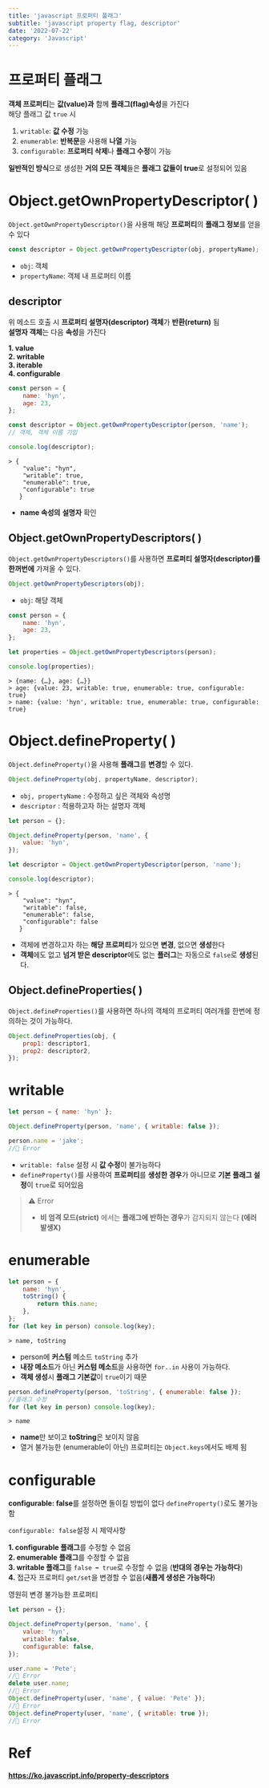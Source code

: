 ```yaml
---
title: 'javascript 프로퍼티 플래그'
subtitle: 'javascript property flag, descriptor'
date: '2022-07-22'
category: 'Javascript'
---
```


# 프로퍼티 플래그

**객체 프로퍼티**는 **값(value)과** 함께 **플래그(flag)속성**을 가진다  
해당 플래그 값 `true` 시

1. `writable`: **값 수정** 가능
2. `enumerable`: **반복문**을 사용해 **나열** 가능
3. `configurable`: **프로퍼티 삭제**나 **플래그 수정**이 가능

**일반적인 방식**으로 생성한 **거의 모든 객체**들은 **플래그 값들이** **true**로 설정되어 있음

# Object.getOwnPropertyDescriptor( )

`Object.getOwnPropertyDescriptor()`을 사용해 해당 **프로퍼티**의 **플래그 정보**를 얻을 수 있다

```js
const descriptor = Object.getOwnPropertyDescriptor(obj, propertyName);
```

-   `obj`: 객체
-   `propertyName`: 객체 내 프로퍼티 이름

## descriptor

위 메소드 호출 시 **프로퍼티 설명자(descriptor) 객체**가 **반환(return)** 됨  
**설명자 객체**는 다음 **속성**을 가진다

**1. value**  
**2. writable**  
**3. iterable**  
**4. configurable**

```js
const person = {
    name: 'hyn',
    age: 23,
};

const descriptor = Object.getOwnPropertyDescriptor(person, 'name');
// 객체, 객체 이름 기입

console.log(descriptor);
```

```http
> {
    "value": "hyn",
    "writable": true,
    "enumerable": true,
    "configurable": true
   }
```

-   **name 속성의** **설명자** 확인

## Object.getOwnPropertyDescriptors( )

`Object.getOwnPropertyDescriptors()`를 사용하면 **프로퍼티 설명자(descriptor)를** **한꺼번에** 가져올 수 있다.

```js
Object.getOwnPropertyDescriptors(obj);
```

-   `obj`: 해당 객체

```js
const person = {
    name: 'hyn',
    age: 23,
};

let properties = Object.getOwnPropertyDescriptors(person);

console.log(properties);
```

```http
> {name: {…}, age: {…}}
> age: {value: 23, writable: true, enumerable: true, configurable: true}
> name: {value: 'hyn', writable: true, enumerable: true, configurable: true}
```

###

# Object.defineProperty( )

`Object.defineProperty()`을 사용해 **플래그**를 **변경**할 수 있다.

```js
Object.defineProperty(obj, propertyName, descriptor);
```

-   `obj, propertyName` : 수정하고 싶은 객체와 속성명
-   `descriptor` : 적용하고자 하는 설명자 객체

```js
let person = {};

Object.defineProperty(person, 'name', {
    value: 'hyn',
});

let descriptor = Object.getOwnPropertyDescriptor(person, 'name');

console.log(descriptor);
```

```http
> {
    "value": "hyn",
    "writable": false,
    "enumerable": false,
    "configurable": false
   }
```

-   객체에 변경하고자 하는 **해당 프로퍼티**가 있으면 **변경**, 없으면 **생성**한다
-   **객체**에도 없고 **넘겨 받은 descriptor**에도 없는 **플러그**는 자동으로 `false`로 **생성**된다.

## Object.defineProperties( )

`Object.defineProperties()`를 사용하면 하나의 객체의 프로퍼티 여러개를 한번에 정의하는 것이 가능하다.

```js
Object.defineProperties(obj, {
    prop1: descriptor1,
    prop2: descriptor2,
});
```

# writable

```js
let person = { name: 'hyn' };

Object.defineProperty(person, 'name', { writable: false });

person.name = 'jake';
//🚫 Error
```

-   `writable: false` 설정 시 **값 수정**이 불가능하다
-   `defineProperty()`를 사용하여 **프로퍼티**를 **생성한 경우**가 아니므로 **기본 플래그 설정**이 `true`로 되어있음

> ⚠️ Error
>
> -   **비 엄격 모드(strict)** 에서는 **플래그에 반하는 경우**가 감지되지 않는다 **(에러발생X)**

# enumerable

```js
let person = {
    name: 'hyn',
    toString() {
        return this.name;
    },
};
for (let key in person) console.log(key);
```

```http
> name, toString
```

-   person에 **커스텀** 메소드 `toString` 추가
-   **내장 메소드**가 아닌 **커스텀 메소드**을 사용하면 `for..in` 사용이 가능하다.
-   **객체 생성**시 **플래그 기본값**이 `true`이기 때문

```js
person.defineProperty(person, 'toString', { enumerable: false });
//플래그 수정
for (let key in person) console.log(key);
```

```http
> name
```

-   **name**만 보이고 **toString**은 보이지 않음
-   열거 불가능한 (enumerable이 아닌) 프로퍼티는 `Object.keys`에서도 배제 됨

# configurable

**configurable: false**를 설정하면 돌이킬 방법이 없다
`defineProperty()`로도 불가능 함

`configurable: false`설정 시 제약사항

**1. configurable 플래그**를 수정할 수 없음  
**2. enumerable 플래그**를 수정할 수 없음  
**3. writable 플래그**를 `false ➡️ true`로 수정할 수 없음 (**반대의 경우는 가능하다**)  
**4.** 접근자 프로퍼티 `get/set`을 변경할 수 없음(**새롭게 생성은 가능하다**)

영원히 변경 불가능한 프로퍼티

```js
let person = {};

Object.defineProperty(person, 'name', {
    value: 'hyn',
    writable: false,
    configurable: false,
});

user.name = 'Pete';
//🚫 Error
delete user.name;
//🚫 Error
Object.defineProperty(user, 'name', { value: 'Pete' });
//🚫 Error
Object.defineProperty(user, 'name', { writable: true });
//🚫 Error
```

# Ref

**https://ko.javascript.info/property-descriptors**
